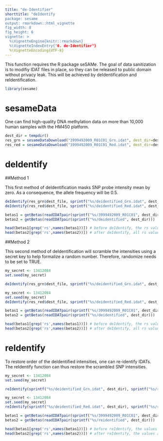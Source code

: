 ```yaml
---
title: "de-Identifier"
shorttitle: "deIdentify
package: sesame
output: rmarkdown::html_vignette
fig_width: 8
fig_height: 6
vignette: >
  %\VignetteEngine{knitr::rmarkdown}
  %\VignetteIndexEntry{"0. de-Identifier"}
  %\VignetteEncoding{UTF-8} 
---
```


This function requires the R package seSAMe. The goal of data sanitization is to modifiy IDAT files in place, so they can be released to public domain without privacy leak. This will be achieved by deIdentification and reIdentification. 

```r
library(sesame)
```

# sesameData

One can find high-quality DNA methylation data on more than 10,000 human samples with the HM450 platform. 

```r
dest_dir = tempdir()
res_grn = sesameDataDownload("3999492009_R01C01_Grn.idat", dest_dir=dest_dir)
res_red = sesameDataDownload("3999492009_R01C01_Red.idat", dest_dir=dest_dir)
```
                                                   
# deIdentify 

##Method 1

This first method of deIdentification masks SNP probe intensity mean by zero. As a consequence, the allele frequency will be 0.5. 

```r

deIdentify(res_grn$dest_file, sprintf("%s/deidentified_Grn.idat", dest_dir))
deIdentify(res_red$dest_file, sprintf("%s/deidentified_Red.idat", dest_dir))

betas1 = getBetas(readIDATpair(sprintf("%s/3999492009_R01C01", dest_dir)))
betas2 = getBetas(readIDATpair(sprintf("%s/deidentified", dest_dir)))

head(betas1[grep('rs',names(betas1))]) # before deIdentify, the rs values will all be different 
head(betas2[grep('rs',names(betas2))]) # after deIdentify, all rs values will be 0.5
```

##Method 2 

This second method of deIdentification will scramble the intensities using a secret key to help formalize a random number. Therefore, randomize needs to be set to TRUE. 

```r

my_secret <- 13412084
set.seed(my_secret)

deIdentify(res_grn$dest_file, sprintf("%s/deidentified_Grn.idat", dest_dir), randomize=TRUE)

my_secret <- 13412084
set.seed(my_secret)
deIdentify(res_red$dest_file, sprintf("%s/deidentified_Red.idat", dest_dir), randomize=TRUE)

betas1 = getBetas(readIDATpair(sprintf("%s/3999492009_R01C01", dest_dir)))
betas2 = getBetas(readIDATpair(sprintf("%s/deidentified", dest_dir)))

head(betas1[grep('rs',names(betas1))]) # before deIdentify, the rs values will all be different 
head(betas2[grep('rs',names(betas2))]) # after deIdentify, all rs values will be scrambled 

```

# reIdentify

To restore order of the deIdentified intensities, one can re-identify IDATs. The reIdentify function can thus restore the scrambled SNP intensities. 

```r

my_secret <- 13412084
set.seed(my_secret)

reIdentify(sprintf("%s/deidentified_Grn.idat", dest_dir), sprintf("%s/reidentified_Grn.idat", dest_dir))

my_secret <- 13412084
set.seed(my_secret)
reIdentify(sprintf("%s/deidentified_Red.idat", dest_dir), sprintf("%s/reidentified_Red.idat", dest_dir))

betas1 = getBetas(readIDATpair(sprintf("%s/3999492009_R01C01", dest_dir)))
betas2 = getBetas(readIDATpair(sprintf("%s/reidentified", dest_dir)))

head(betas1[grep('rs',names(betas1))]) # before reIdentify, the values are different 
head(betas2[grep('rs',names(betas2))]) # after reIdentify, the values are restored, the same as betas 1

```
 
